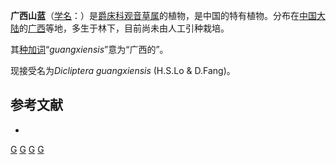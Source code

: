 {{Speciesbox
| genus = Peristrophe
| species = guangxiensis
| authority = H. S. Lo et D. Fang, 1997
| synonyms = 
}}

'''广西山蓝'''（[[学名|学名]]：{{lang|la|''Peristrophe guangxiensis''}}）是[[爵床科|爵床科]][[观音草属|观音草属]]的植物，是中国的特有植物。分布在[[中国大陆|中国大陆]]的[[广西|广西]]等地，多生于林下，目前尚未由人工引种栽培。

其[[种加词|种加词]]“''guangxiensis''”意为“广西的”。

现接受名为''Dicliptera guangxiensis'' (H.S.Lo & D.Fang)。

== 参考文献 ==
<div class="references-small">
* {{cite web| url =http://www.bioinfo.cn/db05/KmzwSpecies.php?action=view&id=904| title =广西山蓝| work =《中国高等植物数据库全库》| publisher =中国科学院微生物研究所| author =昆明植物研究所| accessdate =2009-02-21| deadurl =yes| archiveurl =https://web.archive.org/web/20160305031424/http://www.bioinfo.cn/db05/KmzwSpecies.php?action=view&id=904| archivedate =2016-03-05}}
</div>
{{Taxonbar|from=Q11062417}}

[[Category:观音草属|G]]
[[Category:中国特有植物|G]]
[[Category:广西植物|G]]
[[Category:1997年描述的植物|G]]


{{植物小作品}}
